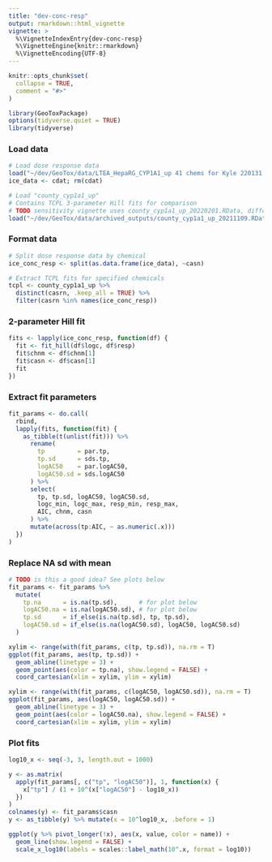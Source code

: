 ```yaml
---
title: "dev-conc-resp"
output: rmarkdown::html_vignette
vignette: >
  %\VignetteIndexEntry{dev-conc-resp}
  %\VignetteEngine{knitr::rmarkdown}
  %\VignetteEncoding{UTF-8}
---
```


```r
knitr::opts_chunk$set(
  collapse = TRUE,
  comment = "#>"
)
```

```r
library(GeoToxPackage)
options(tidyverse.quiet = TRUE)
library(tidyverse)
```

### Load data

```r
# Load dose response data
load("~/dev/GeoTox/data/LTEA_HepaRG_CYP1A1_up 41 chems for Kyle 220131.RData")
ice_data <- cdat; rm(cdat)

# Load "county_cyp1a1_up"
# Contains TCPL 3-parameter Hill fits for comparison
# TODO sensitivity vignette uses county_cyp1a1_up_20220201.RData, different?
load("~/dev/GeoTox/data/archived_outputs/county_cyp1a1_up_20211109.RData")
```

### Format data

```r
# Split dose response data by chemical
ice_conc_resp <- split(as.data.frame(ice_data), ~casn)

# Extract TCPL fits for specified chemicals
tcpl <- county_cyp1a1_up %>%
  distinct(casrn, .keep_all = TRUE) %>%
  filter(casrn %in% names(ice_conc_resp))
```

### 2-parameter Hill fit

```r
fits <- lapply(ice_conc_resp, function(df) {
  fit <- fit_hill(df$logc, df$resp)
  fit$chnm <- df$chnm[1]
  fit$casn <- df$casn[1]
  fit
})
```

### Extract fit parameters

```r
fit_params <- do.call(
  rbind,
  lapply(fits, function(fit) {
    as_tibble(t(unlist(fit))) %>%
      rename(
        tp         = par.tp,
        tp.sd      = sds.tp,
        logAC50    = par.logAC50,
        logAC50.sd = sds.logAC50
      ) %>%
      select(
        tp, tp.sd, logAC50, logAC50.sd,
        logc_min, logc_max, resp_min, resp_max,
        AIC, chnm, casn
      ) %>% 
      mutate(across(tp:AIC, ~ as.numeric(.x)))
  })
)
```

### Replace NA sd with mean

```r
# TODO is this a good idea? See plots below
fit_params <- fit_params %>%
  mutate(
    tp.na      = is.na(tp.sd),      # for plot below
    logAC50.na = is.na(logAC50.sd), # for plot below
    tp.sd      = if_else(is.na(tp.sd), tp, tp.sd),
    logAC50.sd = if_else(is.na(logAC50.sd), logAC50, logAC50.sd)
  )
```

```r
xylim <- range(with(fit_params, c(tp, tp.sd)), na.rm = T)
ggplot(fit_params, aes(tp, tp.sd)) +
  geom_abline(linetype = 3) +
  geom_point(aes(color = tp.na), show.legend = FALSE) +
  coord_cartesian(xlim = xylim, ylim = xylim)
```

```r
xylim <- range(with(fit_params, c(logAC50, logAC50.sd)), na.rm = T)
ggplot(fit_params, aes(logAC50, logAC50.sd)) +
  geom_abline(linetype = 3) +
  geom_point(aes(color = logAC50.na), show.legend = FALSE) +
  coord_cartesian(xlim = xylim, ylim = xylim)
```

### Plot fits

```r
log10_x <- seq(-3, 3, length.out = 1000)

y <- as.matrix(
  apply(fit_params[, c("tp", "logAC50")], 1, function(x) {
    x["tp"] / (1 + 10^(x["logAC50"] - log10_x))
  })
)
colnames(y) <- fit_params$casn
y <- as_tibble(y) %>% mutate(x = 10^log10_x, .before = 1)

ggplot(y %>% pivot_longer(!x), aes(x, value, color = name)) +
  geom_line(show.legend = FALSE) +
  scale_x_log10(labels = scales::label_math(10^.x, format = log10))
```
